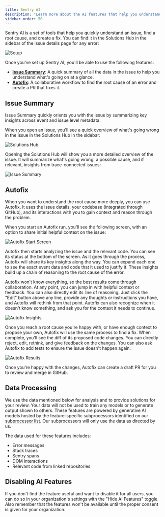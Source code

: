 ```yaml
---
title: Sentry AI
description: "Learn more about the AI features that help you understand and fix issues faster."
sidebar_order: 50
---
```


Sentry AI is a set of tools that help you quickly understand an issue, find a root cause, and create a fix. 
You can find it in the Solutions Hub in the sidebar of the issue details page for any error:

![Setup](./img/setup.png)

Once you've set up Sentry AI, you'll be able to use the following features:

- [**Issue Summary**](#issue-summary): A quick summary of all the data in the issue to help you understand what's going on at a glance.
- [**Autofix**](#autofix): A collaborative workflow to find the root cause of an error and create a PR that fixes it.

## Issue Summary

Issue Summary quickly orients you with the issue by summarizing key insights across event and issue level metadata.

When you open an issue, you'll see a quick overview of what's going wrong in the issue in the Solutions Hub in the sidebar:

![Solutions Hub](./img/solutions-hub.png)

Opening the Solutions Hub will show you a more detailed overview of the issue. It will summarize what's going wrong, a possible cause, and if relevant, insights from trace-connected issues:

![Issue Summary](./img/issue-summary.png)

## Autofix

When you want to understand the root cause more deeply, you can use Autofix. It uses the issue details, your codebase (integrated through GitHub), and its interactions with you to gain context and reason through the problem.

When you start an Autofix run, you'll see the following screen, with an option to share initial helpful context on the issue:

![Autofix Start Screen](./img/autofix-start-screen.png)

Autofix then starts analyzing the issue and the relevant code. You can see its status at the bottom of the screen. As it goes through the process, Autofix will share its key insights along the way. You can expand each one to see the exact event data and code that it used to justify it. These insights build up a chain of reasoning to the root cause of the error.

Autofix won't know everything, so the best results come through collaboration. At any point, you can jump in with helpful context or feedback. You can also directly edit its line of reasoning. Just click the "Edit" button above any line, provide any thoughts or instructions you have, and Autofix will rethink from that point. Autofix can also recognize when it doesn't know something, and ask you for the context it needs to continue.

![Autofix Insights](./img/autofix-qna.png)

Once you reach a root cause you're happy with, or have enough context to propose your own, Autofix will use the same process to find a fix. When complete, you'll see the diff of its proposed code changes. You can directly reject, edit, rethink, and give feedback on the changes. You can also ask Autofix to add tests to ensure the issue doesn't happen again.

![Autofix Results](./img/autofix-results.png)

Once you're happy with the changes, Autofix can create a draft PR for you to review and merge in GitHub.

## Data Processing

We use the data mentioned below for analysis and to provide solutions for your review. Your data will not be used to train any models or to generate output shown to others. These features are powered by generative AI models hosted by the feature-specific subprocessors identified on our [subprocessor list](https://sentry.io/legal/subprocessors/). Our subprocessors will only use the data as directed by us.

The data used for these features includes:

- Error messages
- Stack traces
- Sentry spans
- DOM interactions
- Relevant code from linked repositories

## Disabling AI Features

If you don't find the feature useful and want to disable it for all users, you
can do so in your organization's settings with the "Hide AI Features" toggle. Also remember that the features won't be available until the proper consent is given for your organization.

